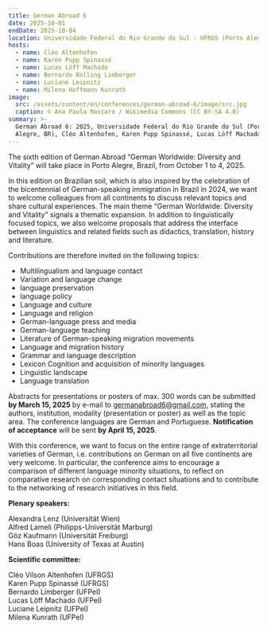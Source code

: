 ```yaml
---
title: German Abroad 6
date: 2025-10-01
endDate: 2025-10-04
location: Universidade Federal do Rio Grande do Sul - UFRGS (Porto Alegre, Brasilien)
hosts:
  - name: Cléo Altenhofen
  - name: Karen Pupp Spinassé
  - name: Lucas Löff Machado
  - name: Bernardo Kolling Limberger
  - name: Luciane Leipnitz
  - name: Milena Hoffmann Kunrath
image:
  src: /assets/content/en/conferences/german-abroad-6/image/src.jpg
  caption: © Ana Paula Mascaro / Wikimedia Commons (CC BY-SA 4.0)
summary: >-
  German Abroad 6: 2025, Universidade Federal do Rio Grande do Sul (Porto
  Alegre, BR), Cléo Altenhofen, Karen Pupp Spinassé, Lucas Löff Machado
---
```

The sixth edition of German Abroad “German Worldwide: Diversity and Vitality” will take place in Porto Alegre, Brazil, from October 1 to 4, 2025.

In this edition on Brazilian soil, which is also inspired by the celebration of the bicentennial of German-speaking immigration in Brazil in 2024, we want to welcome colleagues from all continents to discuss relevant topics and share cultural experiences. The main theme “German Worldwide: Diversity and Vitality” signals a thematic expansion. In addition to linguistically focused topics, we also welcome proposals that address the interface between linguistics and related fields such as didactics, translation, history and literature.

Contributions are therefore invited on the following topics:

* Multilingualism and language contact
* Variation and language change
* language preservation
* language policy
* Language and culture
* Language and religion
* German-language press and media
* German-language teaching
* Literature of German-speaking migration movements
* Language and migration history
* Grammar and language description
* Lexicon Cognition and acquisition of minority languages
* Linguistic landscape
* Language translation



Abstracts for presentations or posters of max. 300 words can be submitted **by March 15, 2025** by e-mail to [germanabroad6@gmail.com](germanabroad6@gmail.com), stating the authors, institution, modality (presentation or poster) as well as the topic area. The conference languages are German and Portuguese. **Notification of acceptance** will be sent **by April 15, 2025**.

With this conference, we want to focus on the entire range of extraterritorial varieties of German, i.e. contributions on German on all five continents are very welcome. In particular, the conference aims to encourage a comparison of different language minority situations, to reflect on comparative research on corresponding contact situations and to contribute to the networking of research initiatives in this field.



**Plenary speakers:**

Alexandra Lenz (Universität Wien)\
Alfred Lameli (Philipps-Universität Marburg)\
Göz Kaufmann (Universität Freiburg) \
Hans Boas (University of Texas at Austin)



**Scientific committee:**

Cléo Vilson Altenhofen (UFRGS)\
Karen Pupp Spinassé (UFRGS) \
Bernardo Limberger (UFPel) \
Lucas Löff Machado (UFPel) \
Luciane Leipnitz (UFPel) \
Milena Kunrath (UFPel)


